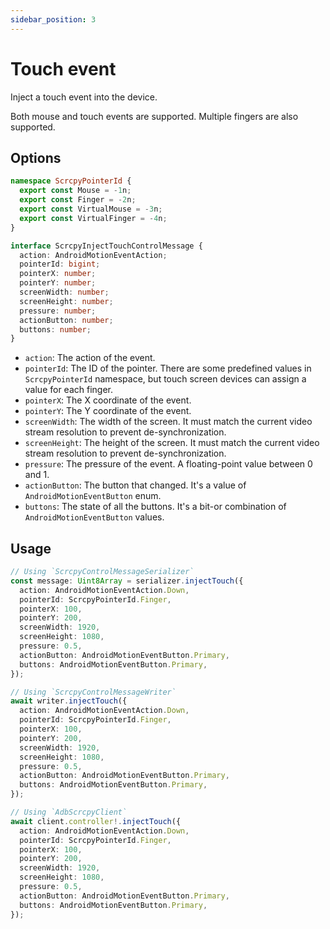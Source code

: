 ```yaml
---
sidebar_position: 3
---
```


# Touch event

Inject a touch event into the device.

Both mouse and touch events are supported. Multiple fingers are also supported.

## Options

```ts
namespace ScrcpyPointerId {
  export const Mouse = -1n;
  export const Finger = -2n;
  export const VirtualMouse = -3n;
  export const VirtualFinger = -4n;
}

interface ScrcpyInjectTouchControlMessage {
  action: AndroidMotionEventAction;
  pointerId: bigint;
  pointerX: number;
  pointerY: number;
  screenWidth: number;
  screenHeight: number;
  pressure: number;
  actionButton: number;
  buttons: number;
}
```

- `action`: The action of the event.
- `pointerId`: The ID of the pointer. There are some predefined values in `ScrcpyPointerId` namespace, but touch screen devices can assign a value for each finger.
- `pointerX`: The X coordinate of the event.
- `pointerY`: The Y coordinate of the event.
- `screenWidth`: The width of the screen. It must match the current video stream resolution to prevent de-synchronization.
- `screenHeight`: The height of the screen. It must match the current video stream resolution to prevent de-synchronization.
- `pressure`: The pressure of the event. A floating-point value between 0 and 1.
- `actionButton`: The button that changed. It's a value of `AndroidMotionEventButton` enum.
- `buttons`: The state of all the buttons. It's a bit-or combination of `AndroidMotionEventButton` values.

## Usage

```ts transpile
// Using `ScrcpyControlMessageSerializer`
const message: Uint8Array = serializer.injectTouch({
  action: AndroidMotionEventAction.Down,
  pointerId: ScrcpyPointerId.Finger,
  pointerX: 100,
  pointerY: 200,
  screenWidth: 1920,
  screenHeight: 1080,
  pressure: 0.5,
  actionButton: AndroidMotionEventButton.Primary,
  buttons: AndroidMotionEventButton.Primary,
});

// Using `ScrcpyControlMessageWriter`
await writer.injectTouch({
  action: AndroidMotionEventAction.Down,
  pointerId: ScrcpyPointerId.Finger,
  pointerX: 100,
  pointerY: 200,
  screenWidth: 1920,
  screenHeight: 1080,
  pressure: 0.5,
  actionButton: AndroidMotionEventButton.Primary,
  buttons: AndroidMotionEventButton.Primary,
});

// Using `AdbScrcpyClient`
await client.controller!.injectTouch({
  action: AndroidMotionEventAction.Down,
  pointerId: ScrcpyPointerId.Finger,
  pointerX: 100,
  pointerY: 200,
  screenWidth: 1920,
  screenHeight: 1080,
  pressure: 0.5,
  actionButton: AndroidMotionEventButton.Primary,
  buttons: AndroidMotionEventButton.Primary,
});
```
